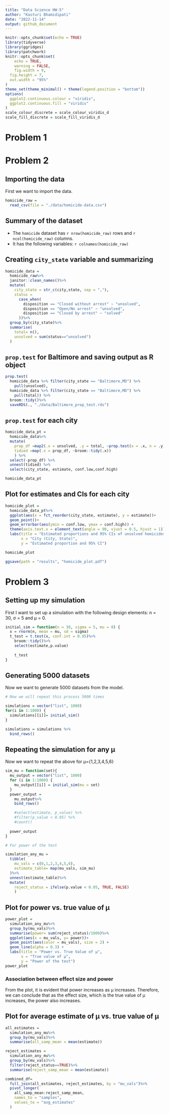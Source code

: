 ```yaml
---
title: "Data Science HW-5"
author: "Kasturi Bhamidipati"
date: "2022-11-14"
output: github_document
---
```


```r
knitr::opts_chunk$set(echo = TRUE)
library(tidyverse)
library(ggridges)
library(patchwork)
knitr::opts_chunk$set(
	echo = TRUE,
	warning = FALSE,
	fig.width = 9, 
  fig.height = 7,
  out.width = "95%"
)
theme_set(theme_minimal() + theme(legend.position = "bottom"))
options(
  ggplot2.continuous.colour = "viridis",
  ggplot2.continuous.fill = "viridis"
)
scale_colour_discrete = scale_colour_viridis_d
scale_fill_discrete = scale_fill_viridis_d
```

# Problem 1


# Problem 2

## Importing the data

First we want to import the data. 

```r
homicide_raw = 
  read_csv(file = "./data/homicide-data.csv")
```

## Summary of the dataset 

- The `homicide` dataset has `r nrow(homicide_raw)` rows and `r ncol(homicide_raw)` columns. 
- It has the following variables: `r colnames(homicide_raw)`

## Creating `city_state` variable and summarizing

```r
homicide_data = 
  homicide_raw%>%
  janitor::clean_names()%>%
  mutate(
    city_state = str_c(city,state, sep = ","),
    status = 
      case_when(
        disposition == "Closed without arrest" ~ "unsolved", 
        disposition == "Open/No arrest" ~ "unsolved", 
        disposition == "Closed by arrest" ~ "solved"
      ))%>%
  group_by(city_state)%>%
  summarise(
    total= n(), 
    unsolved = sum(status=="unsolved")
  )
```

## `prop.test` for Baltimore and saving output as R object

```r
prop.test(
  homicide_data %>% filter(city_state == "Baltimore,MD") %>% 
    pull(unsolved),
  homicide_data %>% filter(city_state == "Baltimore,MD") %>% 
    pull(total)) %>% 
  broom::tidy()%>% 
  saveRDS(., "./data/Baltimore_prop_test.rds")
```

## `prop.test` for each city

```r
homicide_data_pt = 
  homicide_data%>%
  mutate(
    prop_df =map2(.x = unsolved, .y = total, ~prop.test(x = .x, n = .y)),
    tidied =map(.x = prop_df, ~broom::tidy(.x))
    ) %>% 
  select(-prop_df) %>% 
  unnest(tidied) %>% 
  select(city_state, estimate, conf.low,conf.high)

homicide_data_pt
```

## Plot for estimates and CIs for each city 

```r
homicide_plot = 
  homicide_data_pt%>% 
  ggplot(aes(x = fct_reorder(city_state, estimate), y = estimate))+ 
  geom_point()+
  geom_errorbar(aes(ymin = conf.low, ymax = conf.high)) +
  theme(axis.text.x = element_text(angle = 90, vjust = 0.5, hjust = 1))+
  labs(title = "Estimated proportions and 95% CIs of unsolved homicides, by city, in the US",
       x = "City (City, State)",
       y = "Estimated proportion and 95% CI")

homicide_plot

ggsave(path = "results", "homicide_plot.pdf")

```

# Problem 3 

## Setting up my simulation 

First I want to set up a simulation with the following design elements: n = 30, σ = 5 and μ = 0.

```r

initial_sim = function(n = 30, sigma = 5, mu = 0) {
  x = rnorm(n, mean = mu, sd = sigma)
  t_test = t.test(x, conf.int = 0.95)%>%
    broom::tidy()%>%
    select(estimate,p.value)
  
    t_test
}
```

## Generating 5000 datasets 

Now we want to generate 5000 datasets from the model. 

```r
# Now we will repeat this process 5000 times 

simulations = vector("list", 1000)
for(i in 1:1000) {
  simulations[[i]]= initial_sim()
}

simulations = simulations %>%
  bind_rows()
```

## Repeating the simulation for any μ

Now we want to repeat the above for μ={1,2,3,4,5,6}

```r
sim_mu = function(set){
  mu_output = vector("list", 1000)
  for (i in 1:1000) {
    mu_output[[i]] = initial_sim(mu = set)
  }
  power_output = 
    mu_output%>%
    bind_rows()

    #select(estimate, p_value) %>% 
    #filter(p_value < 0.05) %>% 
    #count()
  
  power_output
}

# For power of the test 

simulation_any_mu = 
  tibble(
    mu_vals = c(0,1,2,3,4,5,6), 
    estimate_table= map(mu_vals, sim_mu)
  )%>% 
  unnest(estimate_table)%>%
  mutate(
    reject_status = ifelse(p.value < 0.05, TRUE, FALSE)
    )
```

## Plot for power vs. true value of μ

```r
power_plot = 
  simulation_any_mu%>%
  group_by(mu_vals)%>%
  summarise(power= sum(reject_status)/1000)%>%
  ggplot(aes(x = mu_vals, y= power))+ 
  geom_point(aes(color = mu_vals), size = 2) +
  geom_line(alpha = 0.3) +
  labs(title = "Power vs. True Value of μ",
       x = "True value of μ", 
       y = "Power of the test")
power_plot
```

### Association between effect size and power

From the plot, it is evident that power increases as μ increases. Therefore, we can conclude that as the effect size, which is the true value of μ increases, the power also increases. 

## Plot for average estimate of μ vs. true value of μ

```r

all_estimates = 
  simulation_any_mu%>%
  group_by(mu_vals)%>% 
  summarise(all_samp_mean = mean(estimate))

reject_estimates =
  simulation_any_mu%>%
  group_by(mu_vals)%>% 
  filter(reject_status==TRUE)%>%
  summarise(reject_samp_mean = mean(estimate))

combined_df= 
  full_join(all_estimates, reject_estimates, by = "mu_vals")%>%
  pivot_longer(
    all_samp_mean:reject_samp_mean, 
    names_to = "samples",
    values_to = "avg_estimates"
  )

```


